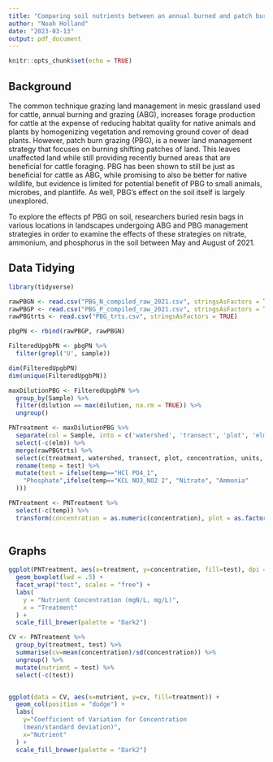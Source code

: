```yaml
---
title: "Comparing soil nutrients between an annual burned and patch burn grazing system"
author: "Noah Holland"
date: "2023-03-13"
output: pdf_document
---
```


```r
knitr::opts_chunk$set(echo = TRUE)
```


## Background

The common technique grazing land management in mesic grassland used for cattle, annual burning and grazing (ABG), increases forage production for cattle at the expense of reducing habitat quality for native animals and plants by homogenizing vegetation and removing ground cover of dead plants. However, patch burn grazing (PBG), is a newer land management strategy that focuses on burning shifting patches of land. This leaves unaffected land while still providing recently burned areas that are beneficial for cattle foraging. PBG has been shown to still be just as beneficial for cattle as ABG, while promising to also be better for native wildlife, but evidence is limited for potential benefit of PBG to small animals, microbes, and plantlife. As well, PBG's effect on the soil itself is largely unexplored. 

To explore the effects pf PBG on soil, researchers buried resin bags in various locations in landscapes undergoing ABG and PBG management strategies in order to examine the effects of these strategies on nitrate, ammonium, and phosphorus in the soil between May and August of 2021. 

## Data Tidying

```r
library(tidyverse)
```

```r
rawPBGN <- read.csv("PBG_N_compiled_raw_2021.csv", stringsAsFactors = TRUE)
rawPBGP <- read.csv("PBG_P_compiled_raw_2021.csv", stringsAsFactors = TRUE)
rawPBGtrts <- read.csv("PBG_trts.csv", stringsAsFactors = TRUE)
```

```r
pbgPN <- rbind(rawPBGP, rawPBGN)
```

```r
FilteredUpgbPN <- pbgPN %>% 
  filter(grepl('U', sample))
```

```r
dim(FilteredUpgbPN)
dim(unique(FilteredUpgbPN))
```

```r
maxDilutionPBG <- FilteredUpgbPN %>% 
  group_by(Sample) %>% 
  filter(dilution == max(dilution, na.rm = TRUE)) %>% 
  ungroup()
```

```r
PNTreatment <- maxDilutionPBG %>% 
  separate(col = Sample, into = c('watershed', 'transect', 'plot', 'elm'), sep = '-') %>% 
  select(-c(elm)) %>% 
  merge(rawPBGtrts) %>% 
  select(c(treatment, watershed, transect, plot, concentration, units, test)) %>% 
  rename(temp = test) %>% 
  mutate(test = ifelse(temp=="HCl PO4_1",
    "Phosphate",ifelse(temp=="KCL NO3_NO2 2", "Nitrate", "Ammonia"
  )))

PNTreatment <- PNTreatment %>% 
  select(-c(temp)) %>% 
  transform(concentration = as.numeric(concentration), plot = as.factor(plot), test = as.factor(test), treatment = as.factor(treatment)) 
  
```

## Graphs

```r
ggplot(PNTreatment, aes(x=treatment, y=concentration, fill=test), dpi = 500) +
  geom_boxplot(lwd = .5) +
  facet_wrap("test", scales = "free") +
  labs(
    y = "Nutrient Concentration (mgN/L, mg/L)",
    x = "Treatment"
  ) +
  scale_fill_brewer(palette = "Dark2")

```
```R
CV <- PNTreatment %>% 
  group_by(treatment, test) %>% 
  summarise(cv=mean(concentration)/sd(concentration)) %>% 
  ungroup() %>% 
  mutate(nutrient = test) %>% 
  select(-c(test))


ggplot(data = CV, aes(x=nutrient, y=cv, fill=treatment)) +
  geom_col(position = "dodge") +
  labs(
    y="Coefficient of Variation for Concentration 
    (mean/standard deviation)",
    x="Nutrient"
  ) +
  scale_fill_brewer(palette = "Dark2")
```
